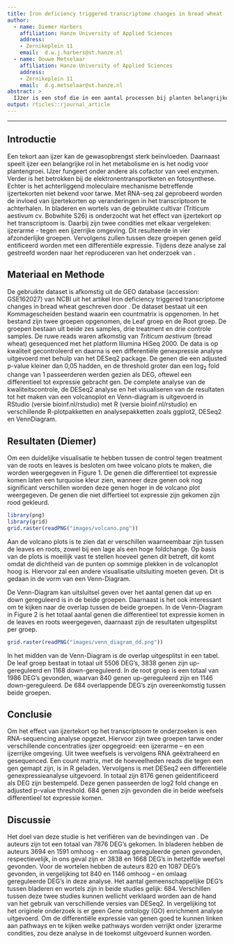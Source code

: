 ```yaml
---
title: Iron deficiency triggered transcriptome changes in bread wheat
author:
  - name: Diemer Harbers
    affiliation: Hanze University of Applied Sciences
    address:
    - Zernikeplein 11
    email:  d.w.j.harbers@st.hanze.nl
  - name: Douwe Metselaar
    affiliation: Hanze University of Applied Sciences
    address:
    - Zernikeplein 11
    email:  d.g.metselaar@st.hanze.nl
abstract: > 
  IJzer is een stof die in een aantal processen bij planten belangrijke rollen vervult. Het systeem hier achter is bij *Triticum aestivum* (bread wheat) nog vrij onbekend. RNA-seq kan hier verandering in brengen door het transciptoom te bestuderen.  In het onderzoek van \citet{wang:2020} werd gekeken naar DEG’s en is een totaal van 5285 DEG's gevonden in de leaves groep. Daarnaast werden 1906 DEG's gevonden in de roots groep. De beide groepen overlapten 684 DEGs. In dit onderzoek is het onderzoek gereproduceerd en is ook DESeq2 gebruikt als normalisatie methode. Om de resultaten te visualiseren zijn volcanoplots gemaakt en een Venn-Diagram gegenereerd. Het resultaat van dit onderzoek was vergelijkbaar met het onderzoek van  \citet{wang:2020}. Er werden 5506 DEG’s in de leaf groep waargenomen, 684 in de overlapende groepen en 1986 in de root groep. De resultaten hadden gedeeltelijke overeenkomst, mogelijk kunnen de verschillen zijn ontstaan door bijvoorbeeld een andere versie van DESeq2.
output: rticles::rjournal_article
---
```


---

## Introductie
Een tekort aan ijzer kan de gewasopbrengst sterk beïnvloeden. Daarnaast speelt ijzer een belangrijke rol in het metabolisme en is het nodig voor plantengroei. IJzer fungeert onder andere als cofactor van veel enzymen. Verder is het betrokken bij de elektronentransportketen en fotosynthese. Echter is het achterliggend moleculaire mechanisme betreffende ijzertekorten niet bekend voor tarwe. Met RNA-seq zal geprobeerd worden de invloed van ijzertekorten op veranderingen in het transcriptoom te achterhalen. In bladeren en wortels van de gebruikte cultivar (Triticum aestivum cv. Bobwhite S26) is onderzocht wat het effect van ijzertekort op het transcriptoom is. Daarbij zijn twee condities met elkaar vergeleken: ijzerarme - tegen een ijzerrijke omgeving. Dit resulteerde in vier afzonderlijke groepen. Vervolgens zullen tussen deze groepen genen geïd    entificeerd worden met een differentiële expressie. Tijdens deze analyse zal gestreefd worden naar het reproduceren van het onderzoek van \citet{wang:2020}.

## Materiaal en Methode
De gebruikte dataset is afkomstig uit de GEO database (accession: GSE162027) van NCBI uit het artikel Iron deficiency triggered transcriptome changes in bread wheat geschreven door \citet{wang:2020}. De dataset bestaat uit een Kommagescheiden bestand waarin een countmatrix is opgenomen. In het bestand zijn twee groepen opgenomen, de Leaf groep en de Root groep. De groepen bestaan uit beide zes samples, drie treatment en drie controle samples. De ruwe reads waren afkomstig van *Triticum aestivum* (bread wheat) gesequenced met het platform Illumina HiSeq 2000. De data is op kwaliteit gecontroleerd en daarna is een differentiële genexpressie analyse uitgevoerd met behulp van het DESeq2 package. De genen die een adjusted p-value kleiner dan 0,05 hadden, en de threshold groter dan een log~2~ fold change van 1 passeerderen werden gezien als DEG, oftewel een differentieel tot expressie gebracht gen.  De complete analyse van de kwaliteitscontrole, de DESeq2 analyse en het visualiseren van de resultaten tot het maken van een volcanoplot en Venn-diagram is uitgevoerd in RStudio (versie bioinf.nl/rstudio) met R (versie bioinf.nl/rstudio) en verschillende R-plotpakketten en analysepakketten zoals ggplot2, DESeq2 en VennDiagram.

## Resultaten (Diemer)

Om een duidelijke visualisatie te hebben tussen de control tegen treatment van de roots en leaves is besloten om twee volcano plots te maken, die worden weergegeven in Figure 1. De genen die differentieel tot expressie komen laten een turquoise kleur zien, wanneer deze genen ook nog significant verschillen worden deze genen hoger in de volcano plot weergegeven. De genen die niet differtieel tot expressie zijn gekomen zijn rood gekleurd.

```r
library(png)
library(grid)
grid.raster(readPNG("images/volcano.png"))
```

Aan de volcano plots is te zien dat er verschillen waarneembaar zijn tussen de leaves en roots, zowel bij een lage als een hoge foldchange. Op basis van de plots is moeilijk vast te stellen hoeveel genen dit betreft, dit komt omdat de dichtheid van de punten op sommige plekken in de volcanoplot hoog is. Hiervoor zal een andere visualisatie uitsluiting moeten geven. Dit is gedaan in de vorm van een Venn-Diagram.

De Venn-Diagram kan uitsluitsel geven over het aantal genen dat up en down gereguleerd is in de beide groepen. Daarnaast is het ook interessant om te kijken naar de overlap tussen de beide groepen. In de Venn-Diagram in Figure 2 is het totaal aantal genen die differentieel tot expressie komen in de leaves en roots weergegeven, daarnaast zijn de resultaten uitgesplitst per groep. 

```r
grid.raster(readPNG("images/venn_diagram_dd.png"))
```

In het midden van de Venn-Diagram is de overlap uitgesplitst in een tabel. De leaf groep bestaat in totaal uit 5506 DEG's, 3838 genen zijn up-gereguleerd en 1168 down-gereguleerd. In de root groep is een totaal van 1986 DEG's gevonden, waarvan 840 genen up-gereguleerd zijn en 1146 down-gereguleerd. De 684 overlappende DEG's zijn overeenkomstig tussen beide groepen. 

## Conclusie
Om het effect van ijzertekort op het transcriptoom te onderzoeken is een RNA-sequencing analyse opgezet. Hiervoor zijn twee groepen tarwe onder verschillende concentraties ijzer opgegroeid: een ijzerarme – en een ijzerrijke omgeving. Uit twee weefsels is vervolgens RNA geëxtraheerd en gesequenced. Een count matrix, met de hoeveelheden reads die tegen een gen gemapt zijn, is in R geladen. Vervolgens is met DESeq2 een differentiële genexpressieanalyse uitgevoerd.  In totaal zijn 8176 genen geïdentificeerd als DEG zijn bestempeld. Deze genen passeerden de log2 fold change en adjusted p-value threshold. 684 genen zijn gevonden die in beide weefsels differentieel tot expressie komen. 

## Discussie
Het doel van deze studie is het verifiëren van de bevindingen van \citet{wang:2020}. De auteurs zijn tot een totaal van 7876 DEG’s gekomen. In bladeren hebben de auteurs 3694 en 1591 omhoog - en omlaag gereguleerde genen gevonden, respectievelijk, in ons geval zijn er 3838 en 1668 DEG’s in hetzelfde weefsel gevonden. Voor de wortelen hebben de auteurs 820 en 1087 DEG’s gevonden, in vergelijking tot 840 en 1146 omhoog – en omlaag gereguleerde DEG’s in deze analyse. Het aantal gemeenschappelijke DEG’s tussen bladeren en wortels zijn in beide studies gelijk: 684. Verschillen tussen deze twee studies kunnen wellicht verklaard worden aan de hand van het gebruik van verschillende versies van DESeq2. In vergelijking tot het originele onderzoek is er geen Gene ontology (GO) enrichment analyse uitgevoerd. Om de differentiële expressie van genen goed te kunnen linken aan pathways en te kijken welke pathways worden verrijkt onder ijzerarme condities, zou deze analyse in de toekomst uitgevoerd kunnen worden. 

\bibliography{RJreferences}
